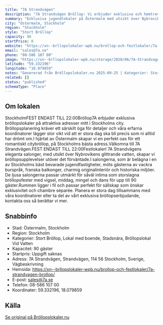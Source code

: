 ```yaml
---
title: "7A Strandvägen"
description: "7A Strandvägen Bröllop: Vi erbjuder exklusiva och hemtrevligt inredda salonger med vacker interiör och högt i tak som passar perfekt för alla bröllop."
summary: "Exklusiva jugendlokaler på Östermalm med utsikt över Nybroviken. Elegant citybröllop för upp till 90 gäster i historisk miljö. OBS: fest endast till 22:00."
city: "Östermalm, Stockholm"
region: "Stockholm"
style: "Stort Bröllop"
capacity: 90
startPrice: 0
website: "https://xn--brllopslokaler-wpb.nu/brollop-och-festlokaler/7a-strandvagen-brollop/"
email: "sales@7a.se"
phone: "08-586 107 00"
image: "https://xn--brllopslokaler-wpb.nu/storage/2020/06/7A-Strandvagen_Salong_303_2_Brollop-_Custom_.webp"
latitude: "59.332196"
longitude: "18.079859"
notes: "Genererad från Bröllopslokaler.nu 2025-09-25 | Kategorier: Stort Bröllop, Lokal med boende, Stadsnära, Bröllopslokal Vid Vatten"
related: []
status: "published"
schemaType: "Place"
---
```


## Om lokalen

StockholmFEST ENDAST TILL 22:00Bröllop7A erbjuder exklusiva bröllopslokaler på attraktiva adresser mitt i Stockholms city. Bröllopsplanering kräver ett särskilt öga för detaljer och våra erfarna koordinatorer lägger stor vikt vid att er stora dag ska bli precis som ni alltid har drömt om.I hjärtat av Östermalm skapar vi en perfekt oas för ett romantiskt citybröllop, på Stockholms bästa adress.Välkomna till 7A Strandvägen.FEST ENDAST TILL 22:00FestlokalerI 7A Strandvägens eleganta salonger, med utsikt över Nybrovikens glittrande vatten, skapar vi bröllopsupplevelser utöver det förväntade.I salongerna, som är belägna i en av Stockholms bäst bevarade jugendfastigheter, möts gästerna av vackra burspråk, franska balkonger, charmig originalinteriör och historiska miljöer. De ljusa salongerna passar utmärkt för såväl intima som storslagna bröllopsfester med vigsel, middag, mingel och dans för upp till 90 gäster.Rummen ligger i fil och passar perfekt för sällskap som önskar exklusivitet och chambre séparée. Planera er stora dag tillsammans med våra koordinatorer eller ta del av vårt exklusiva bröllopserbjudande, kontakta oss så berättar vi mer.

## Snabbinfo

- Stad: Östermalm, Stockholm
- Region: Stockholm
- Kategorier: Stort Bröllop, Lokal med boende, Stadsnära, Bröllopslokal Vid Vatten
- Kapacitet: 90 gäster
- Startpris: Uppgift saknas
- Adress: 7A Strandvägen, Strandvägen, 114 56 Stockholm, Sverige, Vägbeskrivning
- Hemsida: https://xn--brllopslokaler-wpb.nu/brollop-och-festlokaler/7a-strandvagen-brollop/
- E-post: sales@7a.se
- Telefon: 08-586 107 00
- Koordinater: 59.332196, 18.079859

## Källa

[Se original på Bröllopslokaler.nu](https://xn--brllopslokaler-wpb.nu/brollop-och-festlokaler/7a-strandvagen-brollop/)
